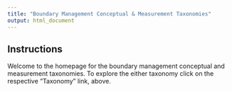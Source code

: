 ```yaml
---
title: "Boundary Management Conceptual & Measurement Taxonomies"
output: html_document
---
```


<!-- <style type="text/css"> -->
<!-- .title { -->
<!--   display: none; -->
<!-- } -->

<!-- #getting-started img { -->
<!--   margin-right: 10px; -->
<!-- } -->

<!-- </style> -->

<!-- <div class="row" style="padding-top: 30px;"> -->
<!-- <div class="col-sm-6"> -->

<!-- # **Boundary Management Conceptual & Measurement Taxonomies** -->

## Instructions

Welcome to the homepage for the boundary management conceptual and measurement taxonomies. To explore the either taxonomy click on the respective "Taxonomy" link, above. 



<!-- </div> -->
<!-- <div class="col-sm-6"> -->

<!-- ## Developed By: -->

<!-- ### [Wellness through Employment and Life Laboratory](https://wellab.weebly.com) -->
<!-- <a href = "https://wellab.weebly.com"> -->
<!-- <img src="images/logo2.jpg" width="265" height="225"> -->

<!-- ### [SEAL Lab](https://www.cortrudolph.com) -->
<!-- <a href = "https://www.cortrudolph.com"> -->
<!-- <img src="images/logo1.png" width="200" height="225"> -->

<!-- </a> -->
<!-- </div> -->
